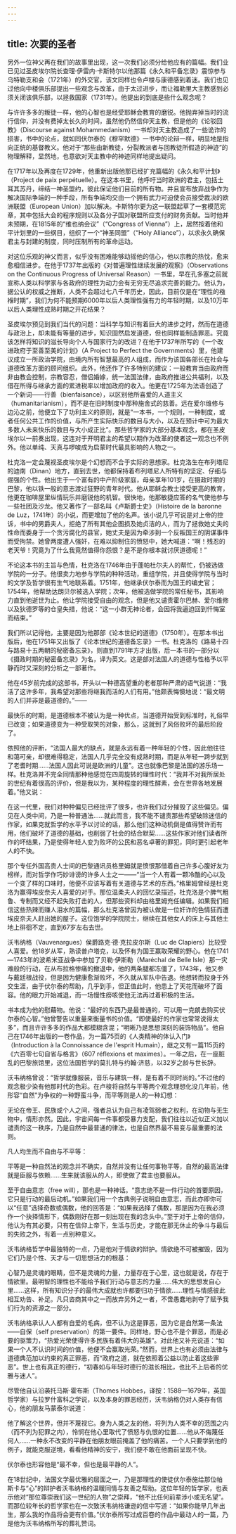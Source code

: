 ```yaml
---
---
---
```

title: 次要的圣者
---




另外一位神父再在我们的故事里出现，这一次我们必须分给他应有的篇幅。我们业已见过圣皮埃尔院长查理·伊雷内·卡斯特尔以他那篇《永久和平备忘录》震惊参与乌特勒支和会（1721年）的外交官，该文同样也令卢梭与康德感到着迷。我们也见过他向中楼俱乐部提出一些观念与改革，由于太过进步，而让福勒里大主教感到必须关闭该俱乐部，以拯救国家（1731年）。他提出的到底是些什么观念呢？

与许许多多的叛徒一样，他的心智也是经受耶稣会教育的磨锐。他抛弃掉当时的流行信仰，并没有费掉太长久的时间，虽然他仍然信仰天主教，但是他的《论驳回教》（Discourse against Mohammedanism）一书却对天主教造成了一些诡诈的损害，书中的论点，就如同伏尔泰的《穆罕默德》一书中的论辩一样，明显地是指向正统的基督教义。他对于“那些由新教徒，分裂教派者与回教徒所假造的神迹”的物理解释，显然地，也意欲对天主教中的神迹同样地提出疑问。

在1717年以及再度在1729年，他重新出版他那已经扩充篇幅的《永久和平计划》（Project de paix perpétuelle）。在这本书里，他呼吁当时欧洲的君主，包括土耳其苏丹，缔结一神圣盟约，彼此保证他们目前的所有物。并且宣布放弃战争作为解决国际争端的一种手段，所有争端均交由一个拥有武力可迫使会员接受裁决的欧洲联盟（European Union）加以解决。卡斯特尔更为这一联盟起草了一套模范宪章，其中包括大会的程序规则以及各分子国对联盟所应支付的财务贡献。当时他并未预期，在1815年的“维也纳会议”（“Congress of Vienna”）上，居然按着他和平计划里的一些纲目，组织了一个“神圣同盟”（“Holy Alliance”），以求永久确保君主与封建的制度，同时压制所有的革命运动。

对这位乐观的神父而言，似乎没有困难能够动摇他的信心，他以宗教的热忱，愈来愈相信进步。在他于1737年出版的《对普遍理性继续发展的观察》（Observations on the Continuous Progress of Universal Reason）一书里，早在孔多塞之前就宣称人类以科学家与各政府的理性为动力会有无穷无尽追求完善的能力。他认为，据公认的权威之推断，人类不会超过七八千年历史，因此，目前仅是在“理性的襁褓时期”，我们为何不能预期6000年以后人类理性强有力的年轻时期，以及10万年以后人类理性成熟时期之开花结果？

圣皮埃尔预见到我们当代的问题：当科学与知识有着巨大的进步之时，然而在道德与政治上，却未能有等量的进步，知识固然启发道德，但也同样能制造罪恶。究竟该怎样将知识的滋长导向个人与国家行为的改进？在他于1737年所写的《一个改进政府于至善至美的计划》（A Project to Perfect the Governments）里，他建议成立一所政治学院，由境内所有智慧最高的人组成，而作为该国各部长在社会与道德改革方面的顾问组织。此外，他还作了许多特别的建议：一般教育当由政府而非由教会控制，宗教容忍，僧侣婚嫁，统一法国法律，由政府推进公共福利，以及借在所得与继承方面的累进税率以增加政府的收入。他更在1725年为法语创造了一个新词——行善（bienfaisance），以区别他所喜爱的人道主义（humanitarianism），而不是在旧时制度中那种施舍式的慈善。远在爱尔维修与边沁之前，他便立下了功利主义的原则，就是“一本书，一个规则，一种制度，或者任何公共工作的价值，与所产生实际快乐的数目与大小，以及在预计中可为最大多数人未来快乐的数目与大小成正比”。那些哲学家的大部分基本观念，都在圣皮埃尔以一前奏出现，这连对于开明君主的希望以期作为改革的使者这一观念也不例外。他以单纯、天真与啰唆成为启蒙时代最具影响的人物之一。

杜克洛一定会蔑视圣皮埃尔是个幻想而不合于实际的思想家。杜克洛生在布列塔尼的迪南（Dinan）地方，直到去世，他都保持着布列塔尼人所特有的坚定、仔细与倔强的个性。他出生于一个富有的中产阶级家庭，母亲享年101岁，在摄政时期的巴黎，他以铁一般的意志渡过狂野的青年时代。他从耶稣会教士接受更高的教育，他更在咖啡屋里纵情玩乐并磨锐他的机智。很快地，他那敏捷应答的名气使他参与一些社团及沙龙。他又著作了一部名叫《卢斯爵士史》（Histoire de la baronne de Luz，1741年）的小说，而更增加了他的名声。该小说几乎可说是对上帝的控诉，书中的男爵夫人，拒绝了所有其他企图损及她贞洁的人，而为了拯救她丈夫的性命而委身于一个贪污腐化的县官，她丈夫是因为牵涉到一个反叛国王的阴谋事件而受拘禁。她曾两度遭人强奸，在难以抑制住的愤怒中，她大喊道：“啊！残忍的老天爷！究竟为了什么我竟然值得你怨恨？是不是你根本就讨厌道德呢！”

不论这本书的主旨与色情，杜克洛在1746年由于蓬帕杜尔夫人的帮忙，仍被选做学院的一分子。他很卖力地参与学院的种种活动，重组学院，并且使得学院与当时的文学及哲学很有生气地联系着。1751年，他继承伏尔泰而为国王的编史官；1754年，他帮助达朗贝尔被选入学院；次年，他被选做学院的常任秘书，其影响力直到他逝世为止。他让学院接受自由的观念，但是他又谴责霍尔巴赫、爱尔维修以及狄德罗等的仓皇失措，他说：“这一小群无神论者，会因将我逼迫回到忏悔室而结束。”

我们所以记得他，主要是因为他那部《论本世纪的道德》（1750年）。在那本书出版后，他在1751年又出版了《论本世纪的道德备忘录》一书。杜克洛的《路易十四与路易十五两朝的秘密备忘录》，则直到1791年方才出版，后一本书的一部分以《摄政时期的秘密备忘录》为名，译为英文。这是部对法国人的道德与性格予以平静而时又深刻的分析之一部著作。

他在45岁前完成的这部书，开头以一种德高望重的老者那种严肃的语气说道：“我活了这许多年，我希望对那些将继我而活的人们有用。”他颇表悔懊地说：“最文明的人们并非是最道德的。”——

最快乐的时期，是道德根本不被认为是一种优点，当道德开始受到标准时，礼俗早已改变；如果道德变为一种受取笑的对象，那么，这就到了风俗败坏的最后阶段了。



依照他的评断，“法国人最大的缺点，就是永远有着一种年轻的个性，因此他往往和蔼可亲，却很难得稳定，法国人几乎完全没有成熟时期，而是从年轻一跨步就到了老耆时期……法国人因此可说是欧洲的儿童”。这也就像巴黎是法国的游乐场一样。杜克洛并不完全同情那种他感觉在四周旋转的理性时代：“我并不对我所居处的世纪有着很高的评价，但是我以为，某种程度的理性酵素，会在世界各地发展着。”他又说：

在这一代里，我们对种种偏见已经批评了很多，也许我们过分摧毁了这些偏见。偏见在人类中间，乃是一种普通法……就此而言，我不能不谴责那些希望破除迷信的作家，如果克就哲学的水平予以讨论的话，那么他们这种动机倒是值得赞许而有用，他们破坏了道德的基础，也削弱了社会的结合默契……这些作家对他们读者所作的坏结果，乃是使得年轻人变为败坏的公民和恶名卓著的罪犯，同时更引起老年人的不快。



那个专任外国高贵人士间的巴黎通讯员格里姆就是愤恨那借着自己许多心腹好友为榜样，而对哲学作巧妙诽谤的许多人士之一——“当一个人有着一颗冷酷的心以及一个变了样的口味时，他便不应该写着有关道德与艺术的东西。”格里姆曾经是杜克洛为赢得埃皮奈夫人喜爱的对手。那位温柔夫人的回忆录描述，杜克洛是个脾气粗鲁、专制而又经不起失败打击的人，但那些资料却由格里姆充任编辑。如果我们相信这些热辣而赚人泪水的篇幅，那么杜克洛曾因为被认做是一位奸诈的色情狂而遭埃皮奈夫人赶出她的屋子。这位饱学的学院院士，继续在其他女人的床上与其他土地上徘徊不定，直到67岁左右去世。

沃韦纳格（Vauvenargues）侯爵路克·德·克拉皮尔斯（Luc de Clapiers）比较受人喜爱。他18岁从军，熟读普卢塔克，以及怀有为国王赢取荣耀的野心。他在1741—1743年的波希米亚战争中参加了贝勒·伊斯勒（Maréchal de Belle Isle）那一灾难般的行动，在从布拉格惨痛的撤退中，他的两条腿都冻僵了，1743年，他又参与戴廷根战役，但是因为健康愈渐败坏，不久就从军队中告退。他想转而投身于外交生涯，由于伏尔泰的帮助，几乎到手，但正值此时，他患上了天花而破坏了面容。他的眼力开始减退，而一场慢性痨咳使他无法再过着积极的生活。

书本成为他的慰藉物。他说：“最好的东西乃是最普通的，可以用一克朗去购买伏尔泰的心智。”他曾警告以重量来衡量书的价值。“即使最好的作家也常常说得太多”，而且许许多多的作品大都模糊含混；“明晰乃是思想深刻的装饰物品”。他自己在1746年出版的一卷作品，为一篇75页的《人类精神的体认入门》（Introduction à la Connoissance de l'esprit Humain），继之又有一篇115页的《六百零七句自省与格言》（607 réflexions et maximes）。一年之后，在一座脏乱的巴黎旅馆里，这位法国哲学的莫扎特与约翰·济慈，以32岁之龄与世长辞。

沃韦纳格曾说：“哲学就像服装，音乐与建筑一样，是有着不同时尚的。”不过他的观念极少染有他那时代的色彩。在卢梭将自然与平等两个观念理想化没几年前，他形容“自然”为争权的一种野蛮斗争，而平等则是人的一种幻想：

无论在帝王、民族或个人之间，强者总认为自己有凌驾弱者之权利，在动物与无生物中，情形亦然。因此，宇宙间每一件事都受暴力支配，我们往往以近似正义加以谴责的这一秩序，乃是自然中最普通的律法，也是自然界最不易变与最重要的法则。



凡人均生而不自由与不平等：

平等是一种自然法的观念并不确实，自然并没有让任何事物平等，自然的最高法律就是臣服与依赖……生来就该服从的人，即使做了君主也要服从。



至于自由意志（free will），那也是一种神话。“意志绝不是一件行动的首要原因，它只是行动的最后动机。”如果我们用一个古典例子说明自由意志，而此亦即你可以“任意”选择奇数或偶数，他的回答是：“如果我选择了偶数，那是因为在我必须作一个抉择情形下，偶数刚好在那一刻出现在我的念头中。”至于对于上帝的信仰，他认为有其必要，只有在信仰上帝下，生活与历史，才能在那无休止的争斗与最后的失败之外，有着一点别种意义。

沃韦纳格哲学中最独特的一点，乃是他对于情欲的辩护。情欲绝不可被摧毁，因为它们乃是个性、天才与一切思想活力的根基：

心智乃是灵魂的眼睛，但不是灵魂的力量，力量存在于心里，这也就是说，存在于情欲里。最明智的理性也不能给予我们行动与意志的力量……伟大的思想发自心里……这样，所有知识分子的最伟大成就也许都要归功于情欲……理性与情感彼此相互劝告、补足。凡只咨商其中之一而放弃另外之一者，不啻愚蠢地剥夺了赋予我们行为的资源之一部分。



沃韦纳格承认人人都有自爱的毛病，但不认为这是罪恶，因为它是自然第一条法——自保（self preservation）的第一要件。同样地，野心也不是个罪恶，而是必要的驱策力，“热爱光荣使得许多民族有着伟大的英雄”。对此他又补充说道：“如果一个人不认识时间的价值，他便不会赢取光荣。”然而，世界上也有必须由法律与道德典范加以约束的真正罪恶，而“政府之道，就在依照着公益以防止着这些罪恶”。世上也有真正的德行，“初春如与年轻时德行的滋长相比，也比不上后者的优雅与迷人”。

尽管他自认沿袭托马斯·霍布斯（Thomes Hobbes，译按：1588—1679年，英国哲学家）与拉罗什富科之学说，以及本身的罪恶经历，沃韦纳格仍对人类存有信心，他的朋友马蒙泰尔说道：

他了解这个世界，但并不蔑视它。身为人类之友的他，将列为人类不幸的范围之内（而不列为犯罪之内），怜悯在他心里取代了愤怒与仇恨的位置……他从不侮蔑任何人……一种永不改变的平静在他朋友眼前掩盖了他的痛苦。一个人只要学到他的例子，就能克服逆境，看看他精神的安宁，我们便不敢在他面前呈现不快。



伏尔泰也形容他是“最不幸，但也是最平静的人”。

在18世纪中，法国文学最优雅的层面之一，乃是那理性的使徒伏尔泰施给那位帕斯卡与“心”的辩护者沃韦纳格的温暖同情与友善之帮助。这位年轻的哲学家，也表示他对“那位尊崇我们这一世纪的人物”之崇拜，“他不比任何前辈涉小或无名望”。而那位较年长的哲学家也在一次致沃韦纳格谦逊的信中写道：“如果你能早几年出生，那么我的作品将会更有价值。”伏尔泰所写过成百卷的作品中最动人的一篇，乃是他为沃韦纳格所写的葬礼赞词。